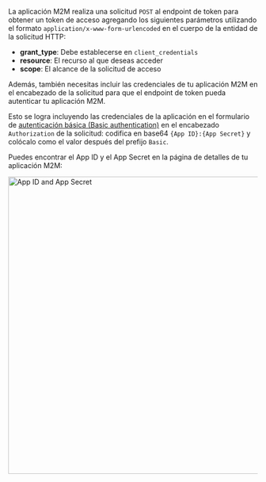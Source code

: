 La aplicación M2M realiza una solicitud `POST` al endpoint de token para obtener un token de acceso agregando los siguientes parámetros utilizando el formato `application/x-www-form-urlencoded` en el cuerpo de la entidad de la solicitud HTTP:

- **grant_type**: Debe establecerse en `client_credentials`
- **resource**: El recurso al que deseas acceder
- **scope**: El alcance de la solicitud de acceso

Además, también necesitas incluir las credenciales de tu aplicación M2M en el encabezado de la solicitud para que el endpoint de token pueda autenticar tu aplicación M2M.

Esto se logra incluyendo las credenciales de la aplicación en el formulario de [autenticación básica (Basic authentication)](https://developer.mozilla.org/en-US/docs/Web/HTTP/Headers/Authorization#basic_authentication) en el encabezado `Authorization` de la solicitud: codifica en base64 `{App ID}:{App Secret}` y colócalo como el valor después del prefijo `Basic`.

Puedes encontrar el App ID y el App Secret en la página de detalles de tu aplicación M2M:

<img alt="App ID and App Secret" src="/img/assets/app-id-secret.png" width="600px" />
